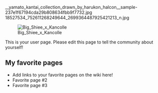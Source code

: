<gallery>
__yamato_kantai_collection_drawn_by_harukon_halcon__sample-237e1f67194cda29b808634fbb9f7732.jpg
18527534_752611268249644_2699364487925421213_n.jpg
</gallery>[[File:40999831_p1.jpg|thumb|Big_Shiee_x_Kancolle]]

This is your user page. Please edit this page to tell the community about yourself!

==My favorite pages==

* Add links to your favorite pages on the wiki here!
* Favorite page #2
* Favorite page #3